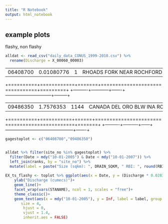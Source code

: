 ```yaml
---
title: "R Notebook"
output: html_notebook
---
```


## example plots

flashy, non flashy

```r

alldat <- read_csv("daily_data_CONUS_1999-2010.csv") %>% 
  rename(Discharge = X_00060_00003)
```

|          |            |     |                              |      |
|----------|------------|-----|------------------------------|------|
| 06408700 | 0.01080776 | 1   | RHOADS FORK NEAR ROCHFORD SD | 20.8 |

+==========+============+=======+================================+=========+ +----------+------------+-------+--------------------------------+---------+

|          |           |      |                                               |       |
|----------|-----------|------|-----------------------------------------------|-------|
| 09486350 | 1.7576353 | 1144 | CANADA DEL ORO BLW INA ROAD, NEAR TUCSON, AZ. | 675.3 |

+==========+===========+======+===============================================+=======+ +----------+-----------+------+-----------------------------------------------+-------+

```r

gagestoplot <- c("06408700","09486350")


alldat %>% filter(site_no %in% gagestoplot) %>%
  filter(Date > mdy("10-01-2005") & Date < mdy("10-01-2007")) %>%
  left_join(ranks, by = "site_no") %>%
  mutate(label = paste("Size (sqkm): ", DRAIN_SQKM, " RBI: ", round(RBI,2))) -> toplot
  
EX_ts_flashy <- toplot %>% ggplot(aes(x = Date, y = (Discharge * 0.0283)))+
    ylab("Discharge (cumecs)")+
    geom_line()+
    facet_wrap(vars(STANAME), ncol = 1, scales = "free")+
    theme_classic()+
    geom_text(aes(x = mdy("10-01-2005"), y = Inf, label = label, group = label),
       size = 4,
        hjust = 0,
        vjust = 1.4,
        inherit.aes = FALSE)



```
